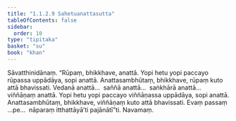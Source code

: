 ```yaml
---
title: "1.1.2.9 Sahetuanattasutta"
tableOfContents: false
sidebar:
  order: 10
type: "tipitaka"
basket: "su"
book: "khan"
---
```



<DynamicBreadcrumb />

<Division number="20" book="khan">

<Paragraph number="114" book="khan">
Sāvatthinidānaṃ. “Rūpaṃ, bhikkhave, anattā. Yopi hetu yopi paccayo rūpassa uppādāya, sopi anattā. Anattasambhūtaṃ, bhikkhave, rūpaṃ kuto attā bhavissati. Vedanā anattā…  saññā anattā…  saṅkhārā anattā…  viññāṇaṃ anattā. Yopi hetu yopi paccayo viññāṇassa uppādāya, sopi anattā. Anattasambhūtaṃ, bhikkhave, viññāṇaṃ kuto attā bhavissati. Evaṃ passaṃ …pe…  nāparaṃ itthattāyā’ti pajānātī”ti.

</Paragraph>
</Division>

<Paragraph number="115" type="center" book="khan">
Navamaṃ.
</Paragraph>